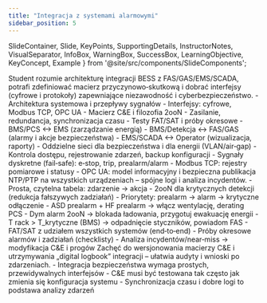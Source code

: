 ```yaml
---
title: "Integracja z systemami alarmowymi"
sidebar_position: 5
---
```


  SlideContainer, 
  Slide, 
  KeyPoints, 
  SupportingDetails, 
  InstructorNotes,
  VisualSeparator,
  InfoBox,
  WarningBox,
  SuccessBox,
  LearningObjective,
  KeyConcept,
  Example
} from '@site/src/components/SlideComponents';

<SlideContainer>

<Slide title="🎯 Cel sekcji: Integracja i C&E" type="info">

<LearningObjective>
Student rozumie architekturę integracji BESS z FAS/GAS/EMS/SCADA, potrafi zdefiniować macierz przyczynowo‑skutkową i dobrać interfejsy (cyfrowe i protokoły) zapewniające niezawodność i cyberbezpieczeństwo.
</LearningObjective>

<KeyPoints title="📋 Zakres">
- Architektura systemowa i przepływy sygnałów
- Interfejsy: cyfrowe, Modbus TCP, OPC UA
- Macierz C&E i filozofia 2ooN
- Zasilanie, redundancja, synchronizacja czasu
- Testy FAT/SAT i próby okresowe
</KeyPoints>

</Slide>

<VisualSeparator type="default" />

<Slide title="🏗️ Architektura integracji" type="info">

<KeyPoints title="🌐 Warstwy i systemy">
- BMS/PCS ↔ EMS (zarządzanie energią)
- BMS/Detekcja ↔ FAS/GAS (alarmy i akcje bezpieczeństwa)
- EMS/SCADA ↔ Operator (wizualizacja, raporty)
</KeyPoints>

<SupportingDetails title="🔒 Segmentacja i bezpieczeństwo">
- Oddzielne sieci dla bezpieczeństwa i dla energii (VLAN/air‑gap)
- Kontrola dostępu, rejestrowanie zdarzeń, backup konfiguracji
</SupportingDetails>

</Slide>

<VisualSeparator type="technical" />

<Slide title="🔌 Interfejsy i protokoły" type="tip">

<KeyPoints title="🛠️ Dobór">
- Sygnały dyskretne (fail‑safe): e‑stop, trip, prealarm/alarm
- Modbus TCP: rejestry pomiarowe i statusy
- OPC UA: model informacyjny i bezpieczna publikacja
</KeyPoints>

<InfoBox title="ℹ️ Synchronizacja czasu">
NTP/PTP na wszystkich urządzeniach – spójne logi i analiza incydentów.
</InfoBox>

</Slide>

<VisualSeparator type="default" />

<Slide title="🧮 Macierz przyczynowo‑skutkowa (C&E)" type="warning">

<KeyPoints title="📋 Zasady">
- Prosta, czytelna tabela: zdarzenie → akcja
- 2ooN dla krytycznych detekcji (redukcja fałszywych zadziałań)
- Priorytety: prealarm → alarm → krytyczne odłączenie
</KeyPoints>

<Example title="Fragment C&E">
- ASD prealarm + HF prealarm → włącz wentylację, derating PCS
- Dym alarm 2ooN → blokada ładowania, przygotuj ewakuację energii
- T rack > T_krytyczne (BMS) → odpadnięcie styczników, powiadom FAS
</Example>

</Slide>

<VisualSeparator type="technical" />

<Slide title="🧪 Testy integracyjne i utrzymanie" type="success">

<KeyPoints title="✅ Procedury">
- FAT/SAT z udziałem wszystkich systemów (end‑to‑end)
- Próby okresowe alarmów i zadziałań (checklisty)
- Analiza incydentów/near‑miss → modyfikacja C&E i progów
</KeyPoints>

<InstructorNotes>
Zachęć do wersjonowania macierzy C&E i utrzymywania „digital logbook” integracji – ułatwia audyty i wnioski po zdarzeniach.
</InstructorNotes>

</Slide>

<VisualSeparator type="energy" />

<Slide title="✅ Podsumowanie" type="tip">

<KeyPoints title="Kluczowe wnioski">
- Integracja bezpieczeństwa wymaga prostych, przewidywalnych interfejsów
- C&E musi być testowana tak często jak zmienia się konfiguracja systemu
- Synchronizacja czasu i dobre logi to podstawa analizy zdarzeń
</KeyPoints>

</Slide>

</SlideContainer>
